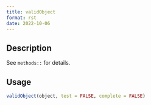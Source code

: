 ```yaml
--- 
title: validObject 
format: rst 
date: 2022-10-06 
--- 
```


## Description

See `methods::` for details.


## Usage

```r
validObject(object, test = FALSE, complete = FALSE)
```



